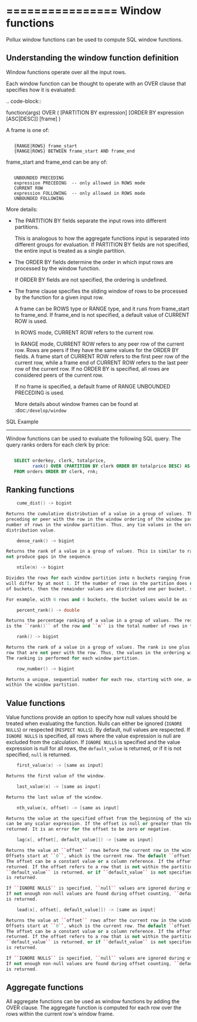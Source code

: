 ================
Window functions
================

Pollux window functions can be used to compute SQL window functions.

Understanding the window function definition
--------------------------------------------
Window functions operate over all the input rows.

Each window function can be thought to operate with an OVER clause
that specifies how it is evaluated:

.. code-block::

   function(args) OVER (
        [PARTITION BY expression]
        [ORDER BY expression [ASC|DESC]]
        [frame]
   )

A frame is one of:

```text

   {RANGE|ROWS} frame_start
   {RANGE|ROWS} BETWEEN frame_start AND frame_end
```
frame_start and frame_end can be any of:

```text

   UNBOUNDED PRECEDING
   expression PRECEDING  -- only allowed in ROWS mode
   CURRENT ROW
   expression FOLLOWING  -- only allowed in ROWS mode
   UNBOUNDED FOLLOWING
```
More details:

* The PARTITION BY fields separate the input rows into different partitions.

  This is analogous to how the aggregate functions input is separated into different groups for evaluation.
  If PARTITION BY fields are not specified, the entire input is treated as a single partition.

* The ORDER BY fields determine the order in which input rows are processed by the window function.

  If ORDER BY fields are not specified, the ordering is undefined.

* The frame clause specifies the sliding window of rows to be processed by the function for a given input row.

  A frame can be ROWS type or RANGE type, and it runs from frame_start to frame_end.
  If frame_end is not specified, a default value of CURRENT ROW is used.

  In ROWS mode, CURRENT ROW refers to the current row.

  In RANGE mode, CURRENT ROW refers to any peer row of the current row.
  Rows are peers if they have the same values for the ORDER BY fields.
  A frame start of CURRENT ROW refers to the first peer row of the current row,
  while a frame end of CURRENT ROW refers to the last peer row of the current row.
  If no ORDER BY is specified, all rows are considered peers of the current row.

  If no frame is specified, a default frame of RANGE UNBOUNDED PRECEDING is used.

  More details about window frames can be found at :doc:`/develop/window`

SQL Example
___________

Window functions can be used to evaluate the following SQL query.
The query ranks orders for each clerk by price:

```sql

   SELECT orderkey, clerk, totalprice,
          rank() OVER (PARTITION BY clerk ORDER BY totalprice DESC) AS rnk
   FROM orders ORDER BY clerk, rnk;
```
## Ranking functions


```cpp
    cume_dist() -> bigint

Returns the cumulative distribution of a value in a group of values. The result is the number of rows
preceding or peer with the row in the window ordering of the window partition divided by the total
number of rows in the window partition. Thus, any tie values in the ordering will evaluate to the same
distribution value.
```
```cpp
    dense_rank() -> bigint

Returns the rank of a value in a group of values. This is similar to rank(), except that tie values do
not produce gaps in the sequence.
```
```cpp
    ntile(n) -> bigint

Divides the rows for each window partition into n buckets ranging from 1 to at most ``n``. Bucket values
will differ by at most 1. If the number of rows in the partition does not divide evenly into the number
of buckets, then the remainder values are distributed one per bucket, starting with the first bucket.

For example, with 6 rows and 4 buckets, the bucket values would be as follows: ``1 1 2 2 3 4``
```
```cpp
    percent_rank() -> double

Returns the percentage ranking of a value in a group of values. The result is ``(r - 1) / (n - 1)`` where ``r``
is the ``rank()`` of the row and ``n`` is the total number of rows in the window partition.
```
```cpp
    rank() -> bigint

Returns the rank of a value in a group of values. The rank is one plus the number of rows preceding the
row that are not peer with the row. Thus, the values in the ordering will produce gaps in the sequence.
The ranking is performed for each window partition.
```
```cpp
    row_number() -> bigint

Returns a unique, sequential number for each row, starting with one, according to the ordering of rows
within the window partition.
```
## Value functions


Value functions provide an option to specify how null values should be treated when evaluating the
function. Nulls can either be ignored (``IGNORE NULLS``) or respected (``RESPECT NULLS``). By default,
null values are respected. If ``IGNORE NULLS`` is specified, all rows where the value expression is
null are excluded from the calculation. If ``IGNORE NULLS`` is specified and the value expression is
null for all rows, the ``default_value`` is returned, or if it is not specified, ``null`` is returned.

```cpp
    first_value(x) -> [same as input]

Returns the first value of the window.
```
```cpp
    last_value(x) -> [same as input]

Returns the last value of the window.
```
```cpp
    nth_value(x, offset) -> [same as input]

Returns the value at the specified offset from the beginning of the window. Offsets start at 1. The offset
can be any scalar expression. If the offset is null or greater than the number of values in the window, null is
returned. It is an error for the offset to be zero or negative.
```
```cpp
    lag(x[, offset[, default_value]]) -> [same as input]

Returns the value at ``offset`` rows before the current row in the window partition.
Offsets start at ``0``, which is the current row. The default ``offset`` is ``1``.
The offset can be a constant value or a column reference. If the offset is ``null``, ``null`` is
returned. If the offset refers to a row that is not within the partition, the
``default_value`` is returned, or if ``default_value`` is not specified ``null``
is returned.

If ``IGNORE NULLS`` is specified, ``null`` values are ignored during offset counting.
If not enough non-null values are found during offset counting, ``default_value``
is returned.
```
```cpp
    lead(x[, offset[, default_value]]) -> [same as input]

Returns the value at ``offset`` rows after the current row in the window partition.
Offsets start at ``0``, which is the current row. The default ``offset`` is ``1``.
The offset can be a constant value or a column reference. If the offset is ``null``, ``null`` is
returned. If the offset refers to a row that is not within the partition, the
``default_value`` is returned, or if ``default_value`` is not specified ``null``
is returned.

If ``IGNORE NULLS`` is specified, ``null`` values are ignored during offset counting.
If not enough non-null values are found during offset counting, ``default_value``
is returned.
```
## Aggregate functions


All aggregate functions can be used as window functions by adding the OVER clause. The aggregate function is computed
for each row over the rows within the current row's window frame.
